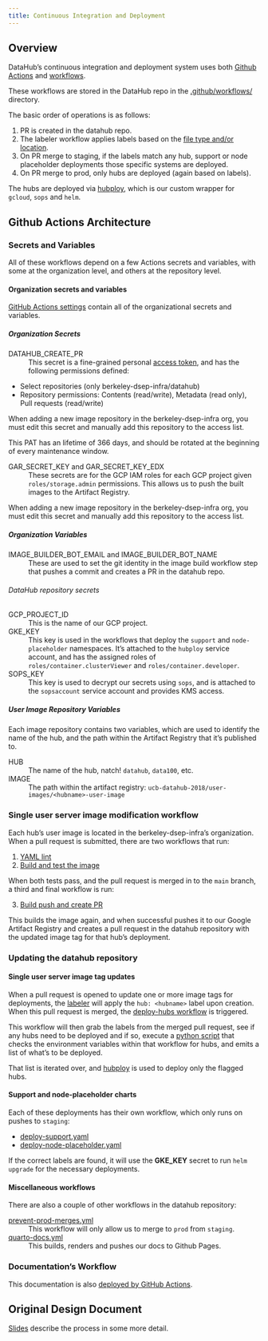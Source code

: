 ```yaml
---
title: Continuous Integration and Deployment
---
```


## Overview

DataHub's continuous integration and deployment system uses both
[Github Actions](https://github.com/features/actions) and
[workflows](https://docs.github.com/en/actions/writing-workflows).

These workflows are stored in the DataHub repo in the
[.github/workflows/](https://github.com/berkeley-dsep-infra/datahub/tree/staging/.github/workflows) directory.

The basic order of operations is as follows:

1. PR is created in the datahub repo.
1. The labeler workflow applies labels based on the [file type and/or location](https://github.com/berkeley-dsep-infra/datahub/blob/staging/.github/labeler.yml).
1. On PR merge to staging, if the labels match any hub, support or node placeholder deployments those specific systems are deployed.
1. On PR merge to prod, only hubs are deployed (again based on labels).

The hubs are deployed via [hubploy](https://github.com/berkeley-dsep-infra/hubploy),
which is our custom wrapper for `gcloud`, `sops` and `helm`.

## Github Actions Architecture

### Secrets and Variables

All of these workflows depend on a few Actions secrets and variables, with
some at the organization level, and others at the repository level.

#### Organization secrets and variables

[GitHub Actions settings](https://github.com/organizations/berkeley-dsep-infra/settings/secrets/actions) contain all of the organizational secrets and variables.

##### Organization Secrets

DATAHUB_CREATE_PR
: This secret is a fine-grained personal [access token](https://docs.github.com/en/authentication/keeping-your-account-and-data-secure/managing-your-personal-access-tokens), and has the following permissions defined:

  * Select repositories (only berkeley-dsep-infra/datahub)
  * Repository permissions: Contents (read/write), Metadata (read only), Pull requests (read/write)

  When adding a new image repository in the berkeley-dsep-infra org, you must
edit this secret and manually add this repository to the access list.

::: {.callout-important}
This PAT has an lifetime of 366 days, and should be rotated at the beginning of
every maintenance window.
:::

GAR_SECRET_KEY and GAR_SECRET_KEY_EDX
: These secrets are for the GCP IAM roles for each GCP project given `roles/storage.admin` permissions. This allows us to push the built images to the Artifact Registry.

  When adding a new image repository in the berkeley-dsep-infra org, you must
edit this secret and manually add this repository to the access list.

##### Organization Variables

IMAGE_BUILDER_BOT_EMAIL and IMAGE_BUILDER_BOT_NAME
: These are used to set the git identity in the image build workflow step that pushes a commit and creates a PR in the datahub repo.

###### DataHub repository secrets

GCP_PROJECT_ID
: This is the name of our GCP project.

GKE_KEY
: This key is used in the workflows that deploy the `support` and `node-placeholder` namespaces.  It's attached to the `hubploy` service account, and has the assigned roles of `roles/container.clusterViewer` and `roles/container.developer`.

SOPS_KEY
: This key is used to decrypt our secrets using `sops`, and is attached to the `sopsaccount` service account and provides KMS access.

##### User Image Repository Variables

Each image repository contains two variables, which are used to identify the
name of the hub, and the path within the Artifact Registry that it's published
to.

HUB
: The name of the hub, natch! `datahub`, `data100`, etc.

IMAGE
: The path within the artifact registry:  `ucb-datahub-2018/user-images/<hubname>-user-image`

### Single user server image modification workflow

Each hub's user image is located in the berkeley-dsep-infra's organization.
When a pull request is submitted, there are two workflows that run:

1. [YAML lint](https://github.com/berkeley-dsep-infra/hub-user-image-template/blob/main/.github/workflows/yaml-lint.yaml)
2. [Build and test the image](https://github.com/berkeley-dsep-infra/hub-user-image-template/blob/main/.github/workflows/build-test-image.yaml)

When both tests pass, and the pull request is merged in to the `main` branch,
a third and final workflow is run:

3. [Build push and create PR](https://github.com/berkeley-dsep-infra/hub-user-image-template/blob/main/.github/workflows/build-push-create-pr.yaml)

This builds the image again, and when successful pushes it to our Google
Artifact Registry and creates a pull request in the datahub repository with the
updated image tag for that hub's deployment.

### Updating the datahub repository

#### Single user server image tag updates

When a pull request is opened to update one or more image tags for deployments,
the [labeler](https://github.com/berkeley-dsep-infra/datahub/blob/staging/.github/labeler.yml)
will apply the `hub: <hubname>` label upon creation.  When this pull request is
merged, the [deploy-hubs workflow](https://github.com/berkeley-dsep-infra/datahub/blob/staging/.github/workflows/deploy-hubs.yaml)
is triggered.

This workflow will then grab the labels from the merged pull request, see if
any hubs need to be deployed and if so, execute a [python script](https://github.com/berkeley-dsep-infra/datahub/blob/staging/.github/scripts/determine-hub-deployments.py)
that checks the environment variables within that workflow for hubs, and emits
a list of what's to be deployed.

That list is iterated over, and [hubploy](https://github.com/berkeley-dsep-infra/hubploy)
is used to deploy only the flagged hubs.

#### Support and node-placeholder charts

Each of these deployments has their own workflow, which only runs on pushes to
`staging`:

* [deploy-support.yaml](https://github.com/berkeley-dsep-infra/datahub/blob/staging/.github/workflows/deploy-support.yaml)
* [deploy-node-placeholder.yaml](https://github.com/berkeley-dsep-infra/datahub/blob/staging/.github/workflows/deploy-support.yaml)

If the correct labels are found, it will use the **GKE_KEY** secret to run
`helm upgrade` for the necessary deployments.

#### Miscellaneous workflows

There are also a couple of other workflows in the datahub repository:

[ prevent-prod-merges.yml](https://github.com/berkeley-dsep-infra/datahub/blob/staging/.github/workflows/prevent-prod-merges.yml)
: This workflow will only allow us to merge to `prod` from `staging`.

[quarto-docs.yml](https://github.com/berkeley-dsep-infra/datahub/blob/staging/.github/workflows/quarto-docs.yml)
: This builds, renders and pushes our docs to Github Pages.

### Documentation's Workflow

This documentation is also [deployed by GitHub Actions](../tasks/documentation.html#action).

## Original Design Document

[Slides](https://docs.google.com/presentation/d/1o_P4H8XfbdgI5NMPnjojHZOcSNHRoP5twl0E8Ern1z4/edit?usp=sharing) describe the process in some more detail.

